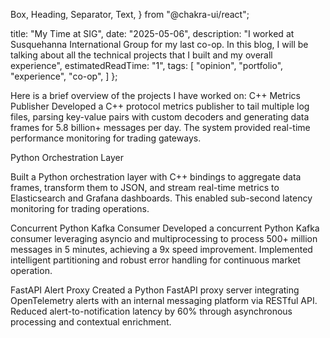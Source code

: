   Box,
  Heading,
  Separator,
  Text,
} from "@chakra-ui/react";



  title: "My Time at SIG",
  date: "2025-05-06",
  description: "I worked at Susquehanna International Group for my last co-op. In this blog, I will be talking about all the technical projects that I built and my overall experience",
  estimatedReadTime: "1",
  tags: [
    "opinion",
    "portfolio",
    "experience",
    "co-op",
  ]
};

<Heading as="h1" size="2xl" mb={6}>
  Here is a brief overview of the projects I have worked on:
</Heading>

<Heading as="h2" size="xl" mt={4} mb={2}>
  C++ Metrics Publisher
</Heading>

<Text mb={4}>
  Developed a C++ protocol metrics publisher to tail multiple log files, parsing key-value pairs with custom decoders and generating data frames for 5.8 billion+ messages per day. The system provided real-time performance monitoring for trading gateways.
</Text>

<ArchitectureDiagram
  nodes={MetricsPublisher.nodes}
  edges={MetricsPublisher.edges}
  direction="TB"
  height={500}
  padding={5}
/>

<Separator my={6} />

<Heading as="h2" size="xl" mt={6} mb={2}>
  Python Orchestration Layer
</Heading>
<Text mb={4}>

  Built a Python orchestration layer with C++ bindings to aggregate data frames, transform them to JSON, and stream real-time metrics to Elasticsearch and Grafana dashboards. This enabled sub-second latency monitoring for trading operations.
</Text>

<ArchitectureDiagram
  nodes={MetricsTranscoder.nodes}
  edges={MetricsTranscoder.edges}
  direction="TB"
  height={500}
  padding={5}
/>
<Separator my={6} />

<Heading as="h2" size="xl" mt={6} mb={2}>
  Concurrent Python Kafka Consumer
</Heading>

<Text mb={4}>
  Developed a concurrent Python Kafka consumer leveraging asyncio and multiprocessing to process 500+ million messages in 5 minutes, achieving a 9x speed improvement. Implemented intelligent partitioning and robust error handling for continuous market operation.
</Text>

<ArchitectureDiagram
  nodes={Kafka.nodes}
  edges={Kafka.edges}
  direction="TB"
  height={500}
  padding={5}
/>

<Separator my={6} />

<Heading as="h2" size="xl" mt={6} mb={2}>
  FastAPI Alert Proxy
</Heading>

<Text mb={4}>
  Created a Python FastAPI proxy server integrating OpenTelemetry alerts with an internal messaging platform via RESTful API. Reduced alert-to-notification latency by 60% through asynchronous processing and contextual enrichment.
</Text>

<ArchitectureDiagram
  nodes={AlertsProxy.nodes}
  edges={AlertsProxy.edges}
  direction="TB"
  height={500}
  padding={5}
/>

